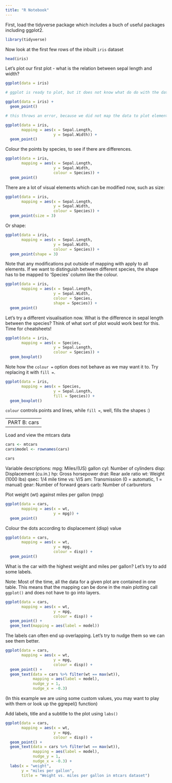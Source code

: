 ```yaml
---
title: "R Notebook"
---
```


First, load the tidyverse package which includes a buch of useful packages including ggplot2. 
```r
library(tidyverse)
```

Now look at the first few rows of the inbuilt `iris` dataset
```r
head(iris)
```

Let's plot our first plot - what is the relation between sepal length and width?
```r
ggplot(data = iris)

# ggplot is ready to plot, but it does not know what do do with the data
```

```r
ggplot(data = iris) + 
  geom_point()

# this throws an error, because we did not map the data to plot elements
```

```r
ggplot(data = iris, 
       mapping = aes(x = Sepal.Length, 
                     y = Sepal.Width)) +
  geom_point()
```

Colour the points by species, to see if there are differences.
```r
ggplot(data = iris, 
       mapping = aes(x = Sepal.Length, 
                     y = Sepal.Width, 
                     colour = Species)) +
  geom_point()
```

There are a lot of visual elements which can be modified now, such as size:
```r
ggplot(data = iris, 
       mapping = aes(x = Sepal.Length, 
                     y = Sepal.Width, 
                     colour = Species)) +
  geom_point(size = 3)
```

Or shape:
```r
ggplot(data = iris, 
       mapping = aes(x = Sepal.Length, 
                     y = Sepal.Width, 
                     colour = Species)) +
  geom_point(shape = 3)
```

Note that any modifications put outside of mapping with apply to all elements. If we want to distinguish between different species, the shape has to be mapped to 'Species' column like the colour.

```r
ggplot(data = iris, 
       mapping = aes(x = Sepal.Length, 
                     y = Sepal.Width, 
                     colour = Species,
                     shape = Species)) +
  geom_point()
```

Let's try a different visualisation now. What is the difference in sepal length between the species? Think of what sort of plot would work best for this. Time for cheatsheets!

```r
ggplot(data = iris, 
       mapping = aes(x = Species,
                     y = Sepal.Length,
                     colour = Species)) +
  geom_boxplot()
```

Note how the `colour = ` option does not behave as we may want it to. Try replacing it with `fill =`. 

```r
ggplot(data = iris, 
       mapping = aes(x = Species,
                     y = Sepal.Length,
                     fill = Species)) +
  geom_boxplot()
```

`colour` controls points and lines, while `fill =`, well, fills the shapes :) 

---
PART B: cars
---

Load and view the mtcars data

```r
cars <- mtcars
cars$model <- rownames(cars)

cars
```

Variable descriptions: 
mpg: Miles/(US) gallon
cyl: Number of cylinders
disp: Displacement (cu.in.)
hp: Gross horsepower
drat: Rear axle ratio
wt: Weight (1000 lbs)
qsec: 1/4 mile time
vs: V/S
am: Transmission (0 = automatic, 1 = manual)
gear: Number of forward gears
carb: Number of carburetors


Plot weight (wt) against miles per gallon (mpg)
```r
ggplot(data = cars,
       mapping = aes(x = wt,
                     y = mpg)) + 
  geom_point()
```

Colour the dots according to displacement (disp) value
```r
ggplot(data = cars,
       mapping = aes(x = wt,
                     y = mpg,
                     colour = disp)) + 
  geom_point()
```

What is the car with the highest weight and miles per gallon? Let's try to add some labels. 

Note:
Most of the time, all the data for a given plot are contained in one table. This means that the mapping can be done in the main plotting call `ggplot()` and does not have to go into layers. 

```r
ggplot(data = cars,
       mapping = aes(x = wt,
                     y = mpg,
                     colour = disp)) + 
  geom_point() + 
  geom_text(mapping = aes(label = model))
```

The labels can often end up overlapping. Let's try to nudge them so we can see them better.
```r
ggplot(data = cars,
       mapping = aes(x = wt,
                     y = mpg,
                     colour = disp)) + 
  geom_point() + 
  geom_text(data = cars %>% filter(wt == max(wt)),
            mapping = aes(label = model),
            nudge_y = 1,
            nudge_x = -0.3)
```
(In this example we are using some custom values, you may want to play with them or look up the ggrepel() function)

Add labels, title and a subtitle to the plot using `labs()` 
```r
ggplot(data = cars,
       mapping = aes(x = wt,
                     y = mpg,
                     colour = disp)) + 
  geom_point() + 
  geom_text(data = cars %>% filter(wt == max(wt)),
            mapping = aes(label = model),
            nudge_y = 1,
            nudge_x = -0.3) + 
  labs(x = "weight",
       y = "miles per gallon",
       title = "Weight vs. miles per gallon in mtcars dataset")
```




